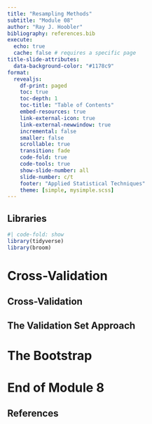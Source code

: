 ```yaml
---
title: "Resampling Methods" 
subtitle: "Module 08"
author: "Ray J. Hoobler"
bibliography: references.bib
execute:
  echo: true
  cache: false # requires a specific page
title-slide-attributes:
  data-background-color: "#1178c9"
format: 
  revealjs:
    df-print: paged
    toc: true
    toc-depth: 1
    toc-title: "Table of Contents"
    embed-resources: true
    link-external-icon: true
    link-external-newwindow: true
    incremental: false
    smaller: false
    scrollable: true
    transition: fade
    code-fold: true
    code-tools: true
    show-slide-number: all
    slide-number: c/t
    footer: "Applied Statistical Techniques"
    theme: [simple, mysimple.scss]
---
```


## Libraries 

```r
#| code-fold: show 
library(tidyverse)
library(broom)
```

# Cross-Validation  

## Cross-Validation  

## The Validation Set Approach

# The Bootstrap




# {.theme-section visibility=uncounted}  

<h1>End of Module 8</h1>  

## References 

::: {#refs}
:::  


